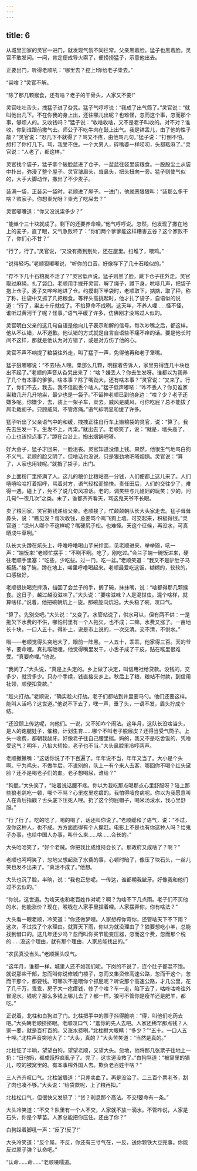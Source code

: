 ```yaml
---
---
---
```

title: 6
---



从城里回家的灵官一进门，就发现气氛不同往常。父亲黑着脸。猛子也黑着脸。灵官不敢发问。一问，肯定便成导火索了，便捞捞猛子，示意他出去。

正要出门，听得老顺吼：“哪里去？挖上!你给老子粜去。”

“粜啥？”灵官不解。

“除了那几颗猴食，还有啥？老子的干骨头，人家又不要!”

灵官吐吐舌头，拽猛子进了旮旯。猛子气哼哼说：“我成了出气筒了。”灵官说：“就叫他出几下。不在你我的身上出，还往哪儿出呢？也难怪，忽而这个事，忽而那个事，够烦人的。又收钱吗？”猛子说：“收啥收啥，又不是老子叫收的。对不对？谁收，你到谁跟前撒气去。师公子不吃牛肉在鼓上出气。我是钵盂儿，由了他的性子敲？”灵官说：“忍几下不就得了？骂又不疼，由他骂几句。”猛子说：“打倒不怕。想打了你打几下。骂，我受不住。一个大男人，碎嘴婆一样唠叨，头都聒麻了。”灵官说：“人老了，都这样。”

灵官找个袋子，猛子拿个破脸盆进了仓子，一盆盆往袋里装粮食。一股股尘土从袋中扑出，弥漫了整个屋子。灵官皱眉头，耸鼻头，把头扭向一旁。猛子则使气似的，大手大脚动作，撒出了不少麦子。

装满一袋，正装另一袋时，老顺进了屋子。一进门，他就恶狠狠叫：“装那么多干啥？败家子。你想粜光呀？粜光了吃屎去？”

灵官嘟囔道：“你又没说粜多少？”

“能粜个三十块就成了。剩下的还要养命哩。”他气呼呼说。忽然，他发现了撒在地上的麦子，直了眼，又气急败坏了：“你们两个爹爹能这样糟害五谷？这个家败不了，你们心不甘？”

“行了，行了。”灵官说，“又没有撒到别处，还在屋里。扫堆了，喂鸡。”

“说得轻巧。”老顺狠嘟嘟说，“听你的口音，好像存下了几十石粮似的。”

“存不下几十石粮就不活了？”灵官低声说。猛子则黑了脸，跳下仓子往外走。灵官取过麻绳，扎了袋口。老顺用手拨开灵官，解了绳子，蹲下身，吭哧几声，把袋子抱上仓子。麦子又哗哗地进了仓。约摸剩下半袋时，老顺取下，掂掂，取了秤，称了称，往袋中又抓了几把粮食。等秤头高挑起时，他才扎了袋子，自语似的说道：“行了，粜五十斤就成了。不掐算命不成咧。这天年，不养人哩……怪不怪，谁听过黄河干了呢？怪事。”语气平缓了许多，仿佛刚才没骂过人似的。

灵官明白父亲的这几句自语是他向儿子表示和解的信号。每次吵嘴之后，都这样。他从不认错，从不道歉。他认错的方式就是自言自语些不痛不痒的话。要是他长时间不这样，那就是他认为对方错了，或是对方伤了他的心。

灵官不声不响提了粮袋往外走，叫了猛子一声，免得他再和老子犟嘴。

猛子狠嘟嘟说：“不去!丢人哩。粜那么几颗，明摆着告诉人，家里穷得连几十块也出不起了。”老顺的声音从旮旯出来了：“啥？嫌丢人？你去生发呀。谁都以为我养了几个有本事的爹爹。啥本事？除了嘴劲大，还有啥本事？”灵官说：“又来了。行了，你们不去，我去。我不信能丢个啥人。”猛子低声嘟哝：“咋不丢人？你见谁家粜粮几升几升地粜，最少也是一袋子。”不留神老顺已到他身边：“啥？少？老子还嫌多呢。你嫌少，去，装上一架子车，粜去。威风是威风，可你吃屁？总不能拔了屌毛栽胡子。只顾威风，不管疼痛。”语气却明显和缓了许多。

猛子听出了父亲语气中的和缓，拽拽正往自行车上搬粮袋的灵官，说：“算了。我先去生发一下。生发不上，再粜。”就出去了。老顺笑了，说：“就是，墙头高了，心上也该担点事了。”蹲在台沿上，掏出烟锅吧嗒。

好大会子，猛子才回来，一脸沮丧。灵官知道没借上钱。果然，他很生气地骂白狗不义气。老顺的脸又阴了，但啥话也没说，只是狠劲地吧嗒烟锅。灵官说：“算了，人家也用钱呢。”就捎了袋子，出门。

乡上面粉厂里挤满了人。这儿的粮价比粮站高一分钱，人们便都上这儿来了。人们嘻嘻哈哈打着招呼，骂着对方，语气轻松而愉快。责任田后，人们的交往少了，难得一遇，碰上了，免不了说几句风凉话。老的，调笑些与儿媳妇的玩笑；少的，问几句“一夜几次”之类。末了，谁都齐齐看天，骂这鬼天爷不长眼。

卖了粮回家，灵官把钱递给父亲。老顺接了，忙颠颠朝队长大头家走去。猛子耸耸鼻头，说：“瞧见没？每次收钱，总要骂个鸡飞狗上墙。可交起来，积极得很。”灵官道：“凉州人哪个不这样呢？嘴硬尻子松。也难怪。天这个征候，再没水，可真晒成牛草咧。”

队长大头蹲在炕头上，呼噜呼噜喝山芋米拌面，见老顺进来，举举碗，吼一声：“端饭来!”老顺忙摆手：“不咧不咧。吃了，刚吃过。”会兰子端一碗饭进来，硬往老顺手里塞：“吃些，少吃些。过一门，吃一盆。”老顺笑道：“我又不是驴肚子马板肠。”接了碗，蹲在地上，唏里呼噜喝起来。老顺最爱吃这饭，糊糊的，软软的，口感极好。

老顺很快喝完拌汤，挡回了会兰子的手，搁了碗，抹抹嘴，说：“啥都得那几颗猴食。这日子，越过越没滋味了。”大头说：“要啥滋味？人是混世虫。混个啥样，就算啥样。”说着，他把碗朝炕上一旋。那碗旋向炕沿。大头稳了碗，叹口气。

“算了。先别交吧。”大头说：“又变了。水管站说了，供水可以，但有两不供：一是拖欠下水费的不供，哪怕村里有一个人拖欠，也不成；二嘛，水费又涨了。一亩地长十块，一口人五十。得补上，说是市上说的，一次交清。交不清，不供水。”

嗡——老顺觉得头突地大了，眼前一阵黑。一人五十，乖乖，他家得三百。天的爷爷，要命哩。真扎喉咙哩。他觉得嘴里发干，小舌子成了干皮，贴在喉里很难受。“真要命哩。”他说。

“我问了，”大头说，“真是上头定的。乡上做了决定，叫信用社给贷款。没钱的，交多少，就贷多少。只办个手续，钱直接交乡上。秋后上了粮，粮站不付款，到信用社领，顺便扣贷款。”

“趁火打劫。”老顺说，“确实趁火打劫。老子们都站到井里要马勺。他们还要这样。能叫人活吗？这世道。”他说不下去了，嘿一声，垂了头，一语不发，眉头拧成个结。

“还没顾上传达呢，向他们。一说，又不知咋个闹法。这年月，这队长没啥当头，是人的跑腿娃子，催粮，计划生育……哪个不叫老子脱层皮？还得当受气筒子。上头一收费，都朝我龇牙。好像老子往自己腰里揣。妈的，我又不是吃舍饭的，凭啥受这气？明年，八抬大轿抬，老子也不当。”大头鼻腔里冷哼两声。

老顺撇撇嘴：“这话你说了不下百遍了。年年说不当，年年又当了。大小是个头啊。宁为鸡头，不做牛后。不说别的，队上一有个来人去客，哪回你不喝个红头黛脸？还不是喝老子们的血。老子想喝尿，谁给？”

“狗屁。”大头笑了，“站着说话腰不疼。你以为我吃那点喝那点心里舒服呀？陪上那些狼老鸹吃一顿，哪个不骂？心里疙里疙瘩的。我怕得噎食病呢。你以为我愿意叫人在背后指戳？舌头底下压死人哩。扔了这个狗屁帽子，喝米汤滚水，我心里舒服。”

“行了行了。吃的吃了，喝的喝了，话还叫你说了。”老顺缓和了语气，说：“不过，没你这种人，也不成。方方面面得有个人撺赶。电影上不是也有你这种人吗？给鬼子办事，也给中国人办事，叫什么来……啥……会长的。”

大头哈哈笑了，“好个老贼。你把我比成维持会长了。那政府又成啥了？啊？”

老顺也呵呵笑了，忽地又想起涨了水费的事，心顿时暗了，像压了块石头，一丝儿笑也发不出来了。“真活不成了。”他想。

大头也沉了脸，半晌，说：“我也正愁呢。一传达，谁都朝我龇牙。好像我和他们过不去似的。”

“你说，这世道。为啥天也和老百姓作对呢？啊？为啥不下几点雨。老子们不买他的水，他能涨价？现在，喉咙在人家手里捏着哩。人家摆弄你，你有啥法？”

大头看一眼老顺，冷笑道：“你还做梦哩。人家想榨你苛你，还管啥天下不下雨？这次，不过找了个水理由。就算天下雨，你以为就没理由了？狼要想吃小羊，总能找到借口的。这几年还少吗？忽而叫你买节能变压器，忽而这个费，忽而那个税的……没这个理由，就有那个理由，人家总能找出的。”

“农民真没当头。”老顺摇头叹气。

“这年月，谁都一样。城里人还不如我们呢。下岗的不说了，连个肚子都混不饱。就说那些干部，忽而叫你说修城门楼子，忽而又集资修高速公路，忽而干这个，忽而干那个，都要钱。可哪次不是喂你个抓屁呢？听说那个高速公路，才几公里，花了几千万，乖乖，房子大一疙瘩钱，修了个啥？车一走，陷下去了，咕咚咕咚往外冒泥水。钱呢？那么多钱上哪儿去了？都一样。狼可不管你是瘦羊还是肥羊，都吃。”

正说着，北柱和白狗进了门。北柱把手中的票子抖得脆响：“得，叫他们吃药去吧。”大头朝老顺挤挤眼。老顺叹口气：“羞你的先人去吧。人家还稀罕那点钱？人家一要，就是百打百的。又涨水费咧。”北柱瞪大眼睛：“多少？”“五十。一口人五十哩。”北柱声音突地大了：“大头，真的？”大头苦笑道：“当然是真的。”

北柱怔了半晌，望望白狗，望望老顺，又望大头。忽地，他将那几张票子往地上一扔：“日他妈，都成饿殍疯虱子了。完了，这世道没救了。”白狗骂道：“被窝里的猫儿，咬的被窝里的。有本事榨外国人去。欺负老百姓干啥？”

三人齐齐叹口气。北柱皱眉道：“只差卖血了。再是没治了。二三百个票老爷，刮了肉也凑不够。”大头说：“给贷款呢，上了粮再扣。”

北柱松口气，但很快又发怒了：“贷？利息那个高法。不交!要命有一条。”

大头冷笑道：“不交？队里有一个人不交，人家就不放一滴水。不管咋说，人家是石头，你是个草苗。人家总能把你压住。还由了你？”

白狗跺着脚吼一声：“反了!反了!”

大头冷笑道：“反个屌。不反，你还有三寸气在，一反，送你颗铁大豆完事。你能反过原子弹？认命吧。”

“认命……命……”老顺嗫嚅道。